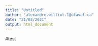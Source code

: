 ```yaml
---
title: "Untitled"
author: "alexandre.williot.1@ulaval.ca"
date: "31/03/2021"
output: html_document
---
```


#test